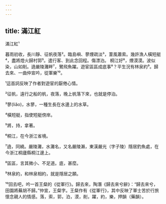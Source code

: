 ```yaml
---
---
---
```

title: 滿江紅
---




滿江紅¹

暮雨初收，長川靜、征帆夜落²。臨島嶼、蓼煙疏淡³，葦風蕭索。幾許漁人橫短艇⁴，盡將燈火歸村郭⁵。遣行客、到此念回程。傷漂泊。 桐江好⁶，煙漠漠。波似染，山如削。遶嚴陵灘畔⁷，鷺飛魚躍。遊宦區區成底事⁸？平生況有林泉約⁹。歸去來、一曲仲宣吟，從軍樂¹⁰。

¹這首詞反映了作者對遊宦的厭倦心情。

²征帆，遠行之船的帆，夜落，晚上帆落下來，也就是停泊。

³蓼(liǎo)，水蓼，一種生長在水邊上的水草。

⁴橫短艇，指使短艇傍岸。

⁵將，持，拿著。

⁶桐江，在今浙江省境。

⁷遶，同繞。嚴陵灘，水灘名，又名嚴陵瀨，東漢嚴光（字子陵）隱居釣魚處，在今浙江桐廬縣桐江邊上。

⁸區區，言其微小、不足道。底，甚麼。

⁹林泉約，和林泉相約，就是隱居之願。

¹⁰回去吧，吟一首王粲的《從軍行》。歸去來，陶潛《歸去來兮辭》：“歸去來兮，田園將蕪胡不歸。”仲宣，王粲字。王粲作有《從軍行》，其中反映了軍士苦於行旅懷念親人的情感。落，索，郭，泊，漠，削，躍，約，樂，押韻（藥韻）。